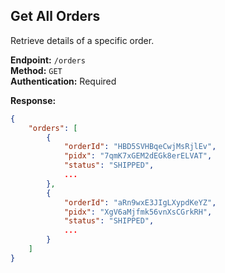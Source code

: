 ## Get All Orders

Retrieve details of a specific order.

**Endpoint:** `/orders`\
**Method:** `GET`\
**Authentication:** Required

**Response:**

```json
{
	"orders": [
		{
			"orderId": "HBD5SVHBqeCwjMsRjlEv",
			"pidx": "7qmK7xGEM2dEGk8erELVAT",
			"status": "SHIPPED",
            ...
		},
		{
			"orderId": "aRn9wxE3JIgLXypdKeYZ",
			"pidx": "XgV6aMjfmk56vnXsCGrkRH",
			"status": "SHIPPED",
            ...
		}
	]
}
```

